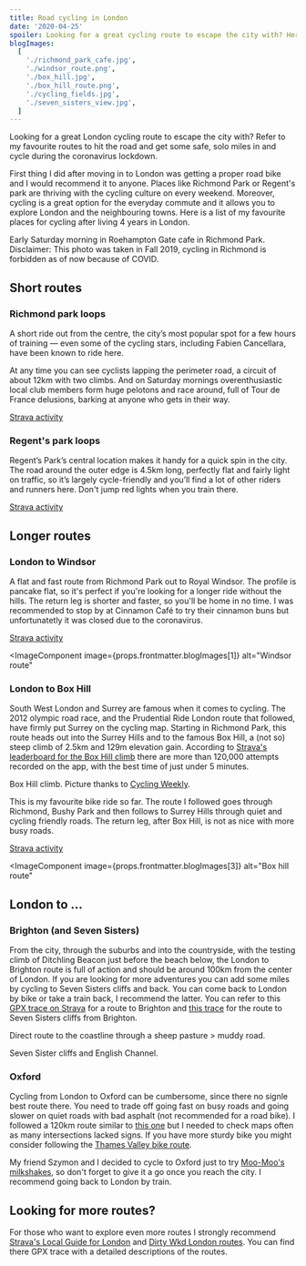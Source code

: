 ```yaml
---
title: Road cycling in London
date: '2020-04-25'
spoiler: Looking for a great cycling route to escape the city with? Here are my personal favourites to get some miles in during the coronavirus lockdown.
blogImages:
  [
    './richmond_park_cafe.jpg',
    './windsor_route.png',
    './box_hill.jpg',
    './box_hill_route.png',
    './cycling_fields.jpg',
    './seven_sisters_view.jpg',
  ]
---
```


Looking for a great London cycling route to escape the city with? Refer to my favourite routes to hit the road and get some safe, solo miles in and cycle during the coronavirus lockdown.

First thing I did after moving in to London was getting a proper road bike and I would recommend it to anyone. Places like Richmond Park or Regent's park are thriving with the cycling culture on every weekend. Moreover, cycling is a great option for the everyday commute and it allows you to explore London and the neighbouring towns. Here is a list of my favourite places for cycling after living 4 years in London.

<MakeItBigContainer>
  <ImageComponent
    image={props.frontmatter.blogImages[0]}
    alt="Roehampton Gate cafe early in the morning"
  ></ImageComponent>
</MakeItBigContainer>

Early Saturday morning in Roehampton Gate cafe in Richmond Park. Disclaimer: This photo was taken in Fall 2019, cycling in Richmond is forbidden as of now because of COVID.

## Short routes

### Richmond park loops

A short ride out from the centre, the city’s most popular spot for a few hours of training — even some of the cycling stars, including Fabien Cancellara, have been known to ride here.

At any time you can see cyclists lapping the perimeter road, a circuit of about 12km with two climbs. And on Saturday mornings overenthusiastic local club members form huge pelotons and race around, full of Tour de France delusions, barking at anyone who gets in their way.

[Strava activity](https://www.strava.com/activities/2837568599)

### Regent's park loops

Regent’s Park’s central location makes it handy for a quick spin in the city. The road around the outer edge is 4.5km long, perfectly flat and fairly light on traffic, so it’s largely cycle-friendly and you’ll find a lot of other riders and runners here. Don't jump red lights when you train there.

[Strava activity](https://www.strava.com/activities/3335434534)

## Longer routes

### London to Windsor

A flat and fast route from Richmond Park out to Royal Windsor. The profile is pancake flat, so it's perfect if you're looking for a longer ride without the hills. The return leg is shorter and faster, so you'll be home in no time. I was recommended to stop by at Cinnamon Café to try their cinnamon buns but unfortunatetly it was closed due to the coronavirus.

[Strava activity](https://www.strava.com/activities/3349993673)

<ImageComponent
  image={props.frontmatter.blogImages[1]}
  alt="Windsor route"
></ImageComponent>

### London to Box Hill

South West London and Surrey are famous when it comes to cycling. The 2012 olympic road race, and the Prudential Ride London route that followed, have firmly put Surrey on the cycling map. Starting in Richmond Park, this route heads out into the Surrey Hills and to the famous Box Hill, a (not so) steep climb of 2.5km and 129m elevation gain. According to [Strava's leaderboard for the Box Hill climb](https://www.strava.com/segments/6695759) there are more than 120,000 attempts recorded on the app, with the best time of just under 5 minutes.

<MakeItBigContainer>
  <ImageComponent
    image={props.frontmatter.blogImages[2]}
    alt="Steep road leading to the top of the Box Hill."
  ></ImageComponent>
</MakeItBigContainer>

Box Hill climb. Picture thanks to [Cycling Weekly](https://www.cyclingweekly.com/fitness/training/how-to-climb-box-hill-video-266164).

This is my favourite bike ride so far. The route I followed goes through Richmond, Bushy Park and then follows to Surrey Hills through quiet and cycling friendly roads. The return leg, after Box Hill, is not as nice with more busy roads.

[Strava activity](https://www.strava.com/activities/3360618841)

<ImageComponent
  image={props.frontmatter.blogImages[3]}
  alt="Box hill route"
></ImageComponent>

## London to ...

### Brighton (and Seven Sisters)

From the city, through the suburbs and into the countryside, with the testing climb of Ditchling Beacon just before the beach below, the London to Brighton route is full of action and should be around 100km from the center of London. If you are looking for more adventures you can add some miles by cycling to Seven Sisters cliffs and back. You can come back to London by bike or take a train back, I recommend the latter. You can refer to this [GPX trace on Strava](https://www.strava.com/local/uk/london/cycling/routes/116?hl=en-GB) for a route to Brighton and [this trace](https://www.mapmyride.com/gb/brighton-eng/brighton-to-seven-sisters-route-19626108) for the route to Seven Sisters cliffs from Brighton.

<MakeItBigContainer>
  <ImageComponent
    image={props.frontmatter.blogImages[4]}
    alt="Cycling through the sheep pasture."
  ></ImageComponent>
</MakeItBigContainer>

Direct route to the coastline through a sheep pasture > muddy road.

<MakeItBigContainer>
  <ImageComponent
    image={props.frontmatter.blogImages[5]}
    alt="View of the English Channel."
  ></ImageComponent>
</MakeItBigContainer>

Seven Sister cliffs and English Channel.

### Oxford

Cycling from London to Oxford can be cumbersome, since there no signle best route there. You need to trade off going fast on busy roads and going slower on quiet roads with bad asphalt (not recommended for a road bike). I followed a 120km route similar to [this one](https://www.routeyou.com/en-gb/route/view/26835/cycle-route/london-to-oxford) but I needed to check maps often as many intersections lacked signs. If you have more sturdy bike you might consider following the [Thames Valley bike route](https://cycle.travel/route/thames_valley).

My friend Szymon and I decided to cycle to Oxford just to try [Moo-Moo's milkshakes](https://www.moo-moos.co.uk/), so don't forget to give it a go once you reach the city. I recommend going back to London by train.

## Looking for more routes?

For those who want to explore even more routes I strongly recommend [Strava's Local Guide for London](https://www.strava.com/local/uk/london/cycling) and [Dirty Wkd London routes](https://www.dirtywknd.com/pages/london-cycling-routes). You can find there GPX trace with a detailed descriptions of the routes.
